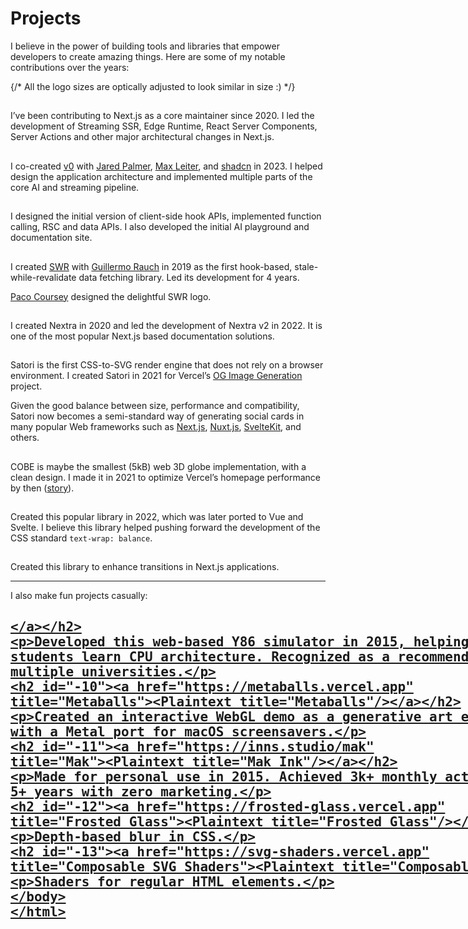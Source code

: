 # Projects

I believe in the power of building tools and libraries that empower developers to create amazing things. Here are some of my notable contributions over the years:

{/* All the logo sizes are optically adjusted to look similar in size :) */}

## [<Nextjs height={14} />](https://nextjs.org 'Next.js')

I’ve been contributing to Next.js as a core maintainer since 2020. I led the development of Streaming SSR, Edge Runtime, React Server Components, Server Actions and other major architectural changes in Next.js.

## [<V0 height={14}/>](https://v0.dev 'Vercel v0')

I co-created [v0](https://v0.dev) with [Jared Palmer](https://jaredpalmer.com), [Max Leiter](https://maxleiter.com), and [shadcn](https://shadcn.com/) in 2023. I helped design the application architecture and implemented multiple parts of the core AI and streaming pipeline.

## [<AISDK height={18}/>](https://github.com/vercel/ai 'Vercel AI SDK')

I designed the initial version of client-side hook APIs, implemented function calling, RSC and data APIs. I also developed the initial AI playground and documentation site.

## [<SWR height={13}/>](https://swr.vercel.app 'SWR')

I created [SWR](https://swr.vercel.app) with [Guillermo Rauch](https://rauchg.com) in 2019 as the first hook-based, stale-while-revalidate data fetching library. Led its development for 4 years.

[Paco Coursey](https://paco.me) designed the delightful SWR logo.

## [<Nextra height={14}/>](https://nextra.site 'Nextra')

I created Nextra in 2020 and led the development of Nextra v2 in 2022. It is one of the most popular Next.js based documentation solutions.

## [<Satori height={18}/>](https://github.com/vercel/satori 'Satori')

Satori is the first CSS-to-SVG render engine that does not rely on a browser environment. I created Satori in 2021 for Vercel’s [OG Image Generation](https://vercel.com/blog/introducing-vercel-og-image-generation-fast-dynamic-social-card-images) project.

Given the good balance between size, performance and compatibility, Satori now becomes a semi-standard way of generating social cards in many popular Web frameworks such as [Next.js](https://nextjs.org/docs/app/api-reference/functions/image-response), [Nuxt.js](https://nuxt.com/modules/og-image), [SvelteKit](https://github.com/etherCorps/sveltekit-og), and others.

## [<COBE height={18}/>](https://github.com/shuding/cobe 'COBE')

COBE is maybe the smallest (5kB) web 3D globe implementation, with a clean design. I made it in 2021 to optimize Vercel’s homepage performance by then ([story](https://twitter.com/shuding_/status/1475916082875666441)).

## [<ReactWrapBalancer height={18} />](https://react-wrap-balancer.vercel.app 'React Wrap Balancer')

Created this popular library in 2022, which was later ported to Vue and Svelte. I believe this library helped pushing forward the development of the CSS standard `text-wrap: balance`.

## [<NextViewTransitions height={18}/>](https://github.com/shuding/next-view-transitions 'Next View Transitions')

Created this library to enhance transitions in Next.js applications.

---

I also make fun projects casually:

## [<Plaintext title="Y86 CPU Simulator"/>](https://y86.js.org 'Y86 Simulator')

Developed this web-based Y86 simulator in 2015, helping thousands of students learn CPU architecture. Recognized as a recommended resource by multiple universities.

## [<Plaintext title="Metaballs"/>](https://metaballs.vercel.app 'Metaballs')

Created an interactive WebGL demo as a generative art experiment, with a Metal port for macOS screensavers.

## [<Plaintext title="Mak Ink"/>](https://inns.studio/mak 'Mak')

Made for personal use in 2015. Achieved 3k+ monthly active users for 5+ years with zero marketing.

## [<Plaintext title="Frosted Glass"/>](https://frosted-glass.vercel.app 'Frosted Glass')

Depth-based blur in CSS.

## [<Plaintext title="Composable SVG Shaders"/>](https://svg-shaders.vercel.app 'Composable SVG Shaders')

Shaders for regular HTML elements.
